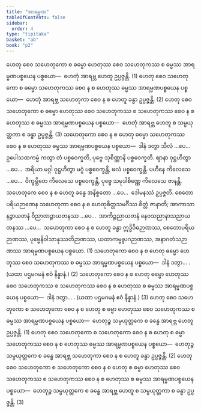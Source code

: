 ```yaml
---
title: "အာရမ္မဏ"
tableOfContents: false
sidebar:
  order: 4
type: "tipitaka"
basket: "ab"
book: "p2"
---
```



<DynamicBreadcrumb />

<Division number="137" book="p2" e="ch" v="38" p="59">

<Paragraph number="379" book="p2">
ဟေတု စေဝ သဟေတုကော စ ဓမ္မော ဟေတုဿ စေဝ သဟေတုကဿ စ ဓမ္မဿ အာရမ္မဏပစ္စယေန ပစ္စယော—  ဟေတုံ အာရဗ္ဘ ဟေတူ ဥပ္ပဇ္ဇန္တိ. (1)
</Paragraph>

<Paragraph number="380" book="p2">
ဟေတု စေဝ သဟေတုကော စ ဓမ္မော သဟေတုကဿ စေဝ န စ ဟေတုဿ ဓမ္မဿ အာရမ္မဏပစ္စယေန ပစ္စယော—  ဟေတုံ အာရဗ္ဘ သဟေတုကာ စေဝ န စ ဟေတူ ခန္ဓာ ဥပ္ပဇ္ဇန္တိ. (2)
</Paragraph>

<Paragraph number="381" book="p2">
ဟေတု စေဝ သဟေတုကော စ ဓမ္မော ဟေတုဿ စေဝ သဟေတုကဿ စ သဟေတုကဿ စေဝ န စ ဟေတုဿ စ ဓမ္မဿ အာရမ္မဏပစ္စယေန ပစ္စယော—  ဟေတုံ အာရဗ္ဘ ဟေတူ စ သမ္ပယုတ္တကာ စ ခန္ဓာ ဥပ္ပဇ္ဇန္တိ. (3)
</Paragraph>

<Paragraph number="382" book="p2">
သဟေတုကော စေဝ န စ ဟေတု ဓမ္မော သဟေတုကဿ စေဝ န စ ဟေတုဿ ဓမ္မဿ အာရမ္မဏပစ္စယေန ပစ္စယော—  ဒါနံ ဒတွာ သီလံ …ပေ…  ဥပေါသထကမ္မံ ကတွာ တံ ပစ္စဝေက္ခတိ, ပုဗ္ဗေ သုစိဏ္ဏာနိ ပစ္စဝေက္ခတိ. ဈာနာ ဝုဋ္ဌဟိတွာ …ပေ…  အရိယာ မဂ္ဂါ ဝုဋ္ဌဟိတွာ မဂ္ဂံ ပစ္စဝေက္ခန္တိ, ဖလံ ပစ္စဝေက္ခန္တိ. ပဟီနေ ကိလေသေ …ပေ…  ဝိက္ခမ္ဘိတေ ကိလေသေ ပစ္စဝေက္ခန္တိ, ပုဗ္ဗေ သမုဒါစိဏ္ဏေ ကိလေသေ ဇာနန္တိ. သဟေတုကေ စေဝ န စ ဟေတူ ခန္ဓေ အနိစ္စတော …ပေ…  ဒေါမနဿံ ဥပ္ပဇ္ဇတိ. စေတောပရိယဉာဏေန သဟေတုကာ စေဝ န စ ဟေတုစိတ္တသမင်္ဂိဿ စိတ္တံ ဇာနာတိ; အာကာသာနဉ္စာယတနံ ဝိညာဏဉ္စာယတနဿ …ပေ…  အာကိဉ္စညာယတနံ နေဝသညာနာသညာယတနဿ …ပေ…  သဟေတုကာ စေဝ န စ ဟေတူ ခန္ဓာ ဣဒ္ဓိဝိဓဉာဏဿ, စေတောပရိယဉာဏဿ, ပုဗ္ဗေနိဝါသာနုဿတိဉာဏဿ, ယထာကမ္မူပဂဉာဏဿ, အနာဂတံသဉာဏဿ အာရမ္မဏပစ္စယေန ပစ္စယော. (1)
</Paragraph>

<Paragraph number="383" book="p2">
သဟေတုကော စေဝ န စ ဟေတု ဓမ္မော ဟေတုဿ စေဝ သဟေတုကဿ စ ဓမ္မဿ အာရမ္မဏပစ္စယေန ပစ္စယော—  ဒါနံ ဒတွာ… . (ယထာ ပဌမဂမနံ ဧဝံ နိန္နာနံ.) (2)
</Paragraph>

<Paragraph number="384" book="p2">
သဟေတုကော စေဝ န စ ဟေတု ဓမ္မော ဟေတုဿ စေဝ သဟေတုကဿ စ သဟေတုကဿ စေဝ န စ ဟေတုဿ စ ဓမ္မဿ အာရမ္မဏပစ္စယေန ပစ္စယော—  ဒါနံ ဒတွာ… . (ယထာ ပဌမဂမနံ ဧဝံ နိန္နာနံ.) (3)
</Paragraph>

</Division>
<Division number="138" book="p2" e="ch" v="38" p="60">

<Paragraph number="385" book="p2">
ဟေတု စေဝ သဟေတုကော စ သဟေတုကော စေဝ န စ ဟေတု စ ဓမ္မာ ဟေတုဿ စေဝ သဟေတုကဿ စ ဓမ္မဿ အာရမ္မဏပစ္စယေန ပစ္စယော—  ဟေတုဉ္စ သမ္ပယုတ္တကေ စ ခန္ဓေ အာရဗ္ဘ ဟေတူ ဥပ္ပဇ္ဇန္တိ. (1)
</Paragraph>

<Paragraph number="386" book="p2">
ဟေတု စေဝ သဟေတုကော စ သဟေတုကော စေဝ န စ ဟေတု စ ဓမ္မာ သဟေတုကဿ စေဝ န စ ဟေတုဿ ဓမ္မဿ အာရမ္မဏပစ္စယေန ပစ္စယော—  ဟေတုဉ္စ သမ္ပယုတ္တကေ စ ခန္ဓေ အာရဗ္ဘ သဟေတုကာ စေဝ န စ ဟေတူ ခန္ဓာ ဥပ္ပဇ္ဇန္တိ. (2)
</Paragraph>

<Paragraph number="387" book="p2">
ဟေတု စေဝ သဟေတုကော စ သဟေတုကော စေဝ န စ ဟေတု စ ဓမ္မာ ဟေတုဿ စေဝ သဟေတုကဿ စ သဟေတုကဿ စေဝ န စ ဟေတုဿ စ ဓမ္မဿ အာရမ္မဏပစ္စယေန ပစ္စယော—  ဟေတုဉ္စ သမ္ပယုတ္တကေ စ ခန္ဓေ အာရဗ္ဘ ဟေတူ စ သမ္ပယုတ္တကာ စ ခန္ဓာ ဥပ္ပဇ္ဇန္တိ. (3)
</Paragraph>
</Division>
